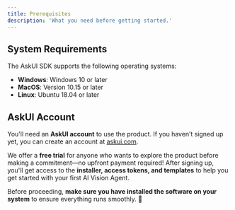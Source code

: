 ```yaml
---
title: Prerequisites
description: 'What you need before getting started.'
---
```


## System Requirements

The AskUI SDK supports the following operating systems:

- **Windows**: Windows 10 or later
- **MacOS**: Version 10.15 or later
- **Linux**: Ubuntu 18.04 or later

## AskUI Account 

You'll need an **AskUI account** to use the product. If you haven’t signed up yet, you can create an account at [askui.com](https://askui.com).  

We offer a **free trial** for anyone who wants to explore the product before making a commitment—no upfront payment required! After signing up, you'll get access to the **installer, access tokens, and templates** to help you get started with your first AI Vision Agent.  

Before proceeding, **make sure you have installed the software on your system** to ensure everything runs smoothly. 🚀
